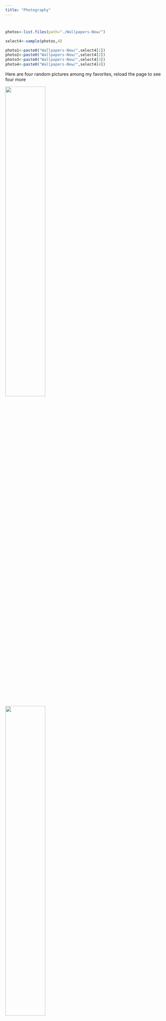 ```yaml
---
title: "Photography"
---
```


# 
``` r

photos<-list.files(path="./Wallpapers-New/")

select4<-sample(photos,4)

photo1<-paste0("Wallpapers-New/",select4[1])
photo2<-paste0("Wallpapers-New/",select4[2])
photo3<-paste0("Wallpapers-New/",select4[3])
photo4<-paste0("Wallpapers-New/",select4[4])

```

Here are four random pictures among my favorites, reload the page to see four more

<img src=photo1 style="width:50%"> <img src=photo2 style="width:50%">

<img src=photo3 style="width:50%"> <img src=photo4 style="width:50%">